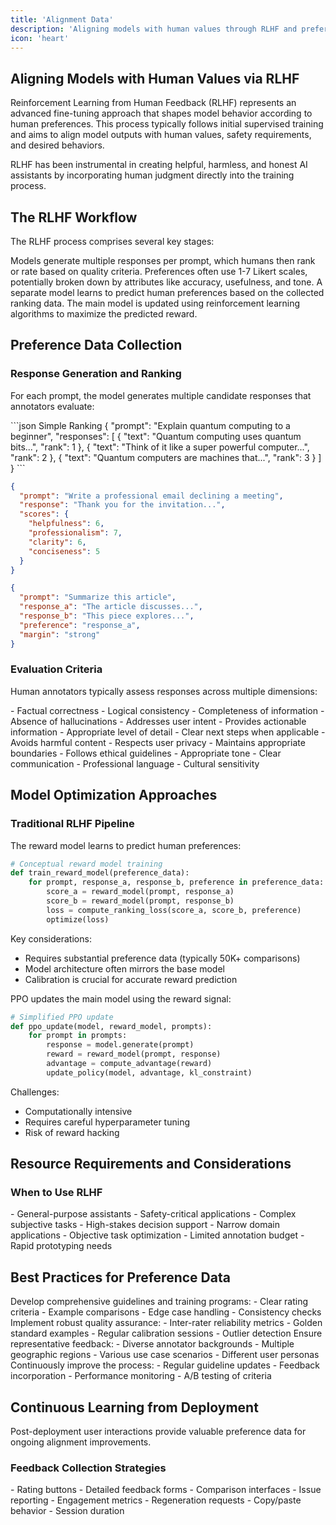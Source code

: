 ```yaml
---
title: 'Alignment Data'
description: 'Aligning models with human values through RLHF and preference learning'
icon: 'heart'
---
```


## Aligning Models with Human Values via RLHF

Reinforcement Learning from Human Feedback (RLHF) represents an advanced fine-tuning approach that shapes model behavior according to human preferences. This process typically follows initial supervised training and aims to align model outputs with human values, safety requirements, and desired behaviors.

<Note>
RLHF has been instrumental in creating helpful, harmless, and honest AI assistants by incorporating human judgment directly into the training process.
</Note>

## The RLHF Workflow

The RLHF process comprises several key stages:

<Steps>
<Step title="Preference Collection">
Models generate multiple responses per prompt, which humans then rank or rate based on quality criteria.

<Info>
Preferences often use 1-7 Likert scales, potentially broken down by attributes like accuracy, usefulness, and tone.
</Info>
</Step>

<Step title="Reward Model Training">
A separate model learns to predict human preferences based on the collected ranking data.
</Step>

<Step title="Policy Optimization">
The main model is updated using reinforcement learning algorithms to maximize the predicted reward.
</Step>
</Steps>

## Preference Data Collection

### Response Generation and Ranking

For each prompt, the model generates multiple candidate responses that annotators evaluate:

<CodeGroup>
```json Simple Ranking
{
  "prompt": "Explain quantum computing to a beginner",
  "responses": [
    {
      "text": "Quantum computing uses quantum bits...",
      "rank": 1
    },
    {
      "text": "Think of it like a super powerful computer...",
      "rank": 2
    },
    {
      "text": "Quantum computers are machines that...",
      "rank": 3
    }
  ]
}
```

```json Detailed Scoring
{
  "prompt": "Write a professional email declining a meeting",
  "response": "Thank you for the invitation...",
  "scores": {
    "helpfulness": 6,
    "professionalism": 7,
    "clarity": 6,
    "conciseness": 5
  }
}
```

```json Pairwise Comparison
{
  "prompt": "Summarize this article",
  "response_a": "The article discusses...",
  "response_b": "This piece explores...",
  "preference": "response_a",
  "margin": "strong"
}
```
</CodeGroup>

### Evaluation Criteria

Human annotators typically assess responses across multiple dimensions:

<Tabs>
<Tab title="Accuracy">
- Factual correctness
- Logical consistency
- Completeness of information
- Absence of hallucinations
</Tab>

<Tab title="Helpfulness">
- Addresses user intent
- Provides actionable information
- Appropriate level of detail
- Clear next steps when applicable
</Tab>

<Tab title="Safety">
- Avoids harmful content
- Respects user privacy
- Maintains appropriate boundaries
- Follows ethical guidelines
</Tab>

<Tab title="Style">
- Appropriate tone
- Clear communication
- Professional language
- Cultural sensitivity
</Tab>
</Tabs>

## Model Optimization Approaches

### Traditional RLHF Pipeline

<AccordionGroup>
<Accordion title="Reward Model Training">
The reward model learns to predict human preferences:

```python
# Conceptual reward model training
def train_reward_model(preference_data):
    for prompt, response_a, response_b, preference in preference_data:
        score_a = reward_model(prompt, response_a)
        score_b = reward_model(prompt, response_b)
        loss = compute_ranking_loss(score_a, score_b, preference)
        optimize(loss)
```

Key considerations:
- Requires substantial preference data (typically 50K+ comparisons)
- Model architecture often mirrors the base model
- Calibration is crucial for accurate reward prediction
</Accordion>

<Accordion title="PPO (Proximal Policy Optimization)">
PPO updates the main model using the reward signal:

```python
# Simplified PPO update
def ppo_update(model, reward_model, prompts):
    for prompt in prompts:
        response = model.generate(prompt)
        reward = reward_model(prompt, response)
        advantage = compute_advantage(reward)
        update_policy(model, advantage, kl_constraint)
```

Challenges:
- Computationally intensive
- Requires careful hyperparameter tuning
- Risk of reward hacking
</Accordion>
</AccordionGroup>

## Resource Requirements and Considerations

### When to Use RLHF

<CardGroup cols={2}>
<Card title="Ideal Use Cases" icon="check">
- General-purpose assistants
- Safety-critical applications
- Complex subjective tasks
- High-stakes decision support
</Card>

<Card title="Consider Alternatives" icon="x">
- Narrow domain applications
- Objective task optimization
- Limited annotation budget
- Rapid prototyping needs
</Card>
</CardGroup>



## Best Practices for Preference Data

<Steps>
<Step title="Annotator Training">
Develop comprehensive guidelines and training programs:
- Clear rating criteria
- Example comparisons
- Edge case handling
- Consistency checks
</Step>

<Step title="Quality Control">
Implement robust quality assurance:
- Inter-rater reliability metrics
- Golden standard examples
- Regular calibration sessions
- Outlier detection
</Step>

<Step title="Diversity Considerations">
Ensure representative feedback:
- Diverse annotator backgrounds
- Multiple geographic regions
- Various use case scenarios
- Different user personas
</Step>

<Step title="Iterative Refinement">
Continuously improve the process:
- Regular guideline updates
- Feedback incorporation
- Performance monitoring
- A/B testing of criteria
</Step>
</Steps>

## Continuous Learning from Deployment

<Tip>
Post-deployment user interactions provide valuable preference data for ongoing alignment improvements.
</Tip>

### Feedback Collection Strategies

<CardGroup cols={2}>
<Card title="Explicit Feedback" icon="thumbs-up">
- Rating buttons
- Detailed feedback forms
- Comparison interfaces
- Issue reporting
</Card>

<Card title="Implicit Signals" icon="chart-line">
- Engagement metrics
- Regeneration requests
- Copy/paste behavior
- Session duration
</Card>
</CardGroup>

 